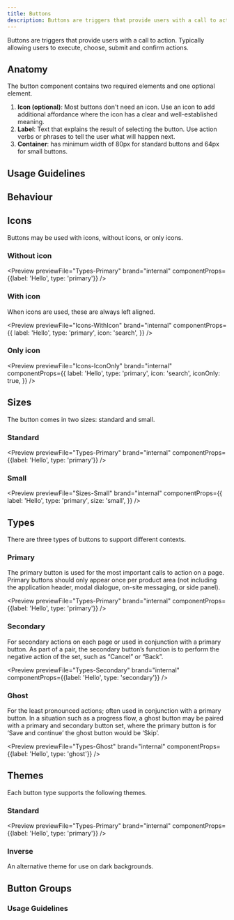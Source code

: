 ```yaml
---
title: Buttons
description: Buttons are triggers that provide users with a call to action. Typically allowing users to execute, choose, submit and confirm actions.
---
```



Buttons are triggers that provide users with a call to action. Typically allowing users to execute, choose, submit and confirm actions.

## Anatomy

The button component contains two required elements and one optional element.

<ButtonAnatomy />

1. <strong>Icon (optional)</strong>: Most buttons don't need an icon. Use an
   icon to add additional affordance where the icon has a clear and
   well-established meaning.
1. <strong>Label</strong>: Text that explains the result of selecting the
   button. Use action verbs or phrases to tell the user what will happen next.
1. <strong>Container</strong>: has minimum width of 80px for standard buttons
   and 64px for small buttons.

## Usage Guidelines

<ButtonGuidelines />

## Behaviour

<ButtonBehaviour />

## Icons

Buttons may be used with icons, without icons, or only icons.

### Without icon

<Preview
	previewFile="Types-Primary"
	brand="internal"
	componentProps={{label: 'Hello', type: 'primary'}}
/>

### With icon

When icons are used, these are always left aligned.

<Preview
	previewFile="Icons-WithIcon"
	brand="internal"
	componentProps={{
		label: 'Hello',
		type: 'primary',
		icon: 'search',
	}}
/>

### Only icon

<Preview
	previewFile="Icons-IconOnly"
	brand="internal"
	componentProps={{
		label: 'Hello',
		type: 'primary',
		icon: 'search',
		iconOnly: true,
	}}
/>

## Sizes

The button comes in two sizes: standard and small.

### Standard

<Preview
	previewFile="Types-Primary"
	brand="internal"
	componentProps={{label: 'Hello', type: 'primary'}}
/>

### Small

<Preview
	previewFile="Sizes-Small"
	brand="internal"
	componentProps={{
		label: 'Hello',
		type: 'primary',
		size: 'small',
	}}
/>

## Types

There are three types of buttons to support different contexts.

### Primary

The primary button is used for the most important calls to action on a page. Primary buttons should only appear once per product area (not including the application header, modal dialogue, on-site messaging, or side panel).

<Preview
	previewFile="Types-Primary"
	brand="internal"
	componentProps={{label: 'Hello', type: 'primary'}}
/>

### Secondary

For secondary actions on each page or used in conjunction with a primary button. As part of a pair, the secondary button’s function is to perform the negative action of the set, such as “Cancel” or “Back”.

<Preview
	previewFile="Types-Secondary"
	brand="internal"
	componentProps={{label: 'Hello', type: 'secondary'}}
/>

### Ghost

For the least pronounced actions; often used in conjunction with a primary button. In a situation such as a progress flow, a ghost button may be paired with a primary and secondary button set, where the primary button is for ‘Save and continue’ the ghost button would be ‘Skip’.

<Preview
	previewFile="Types-Ghost"
	brand="internal"
	componentProps={{label: 'Hello', type: 'ghost'}}
/>

## Themes

Each button type supports the following themes.

### Standard

<Preview
	previewFile="Types-Primary"
	brand="internal"
	componentProps={{label: 'Hello', type: 'primary'}}
/>

### Inverse

An alternative theme for use on dark backgrounds.

<div data-o3-theme="inverse">
	<Preview
		previewFile="Themes-Inverse"
		brand="internal"
		componentProps={{label: 'Hello', type: 'primary', theme: 'inverse'}}
	/>
</div>

## Button Groups

<ButtonGroupIntro />

<GroupPreview brand="internal" />

### Usage Guidelines

<ButtonGroupGuidelines />
